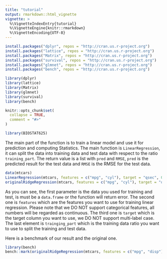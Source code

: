 ```yaml
---
title: "tutorial"
output: rmarkdown::html_vignette
vignette: >
  %\VignetteIndexEntry{tutorial}
  %\VignetteEngine{knitr::rmarkdown}
  %\VignetteEncoding{UTF-8}
---
```

```r
install.packages("dplyr", repos = "http://cran.us.r-project.org")
install.packages("lattice", repos = "http://cran.us.r-project.org")
install.packages("Matrix", repos = "http://cran.us.r-project.org")
install.packages("survival", repos = "http://cran.us.r-project.org")
install.packages("glmnet", repos = "http://cran.us.r-project.org")
install.packages("bench", repos = "http://cran.us.r-project.org")

library(dplyr)
library(lattice)
library(Matrix)
library(glmnet)
library(survival)
library(bench)
```

```r
knitr::opts_chunk$set(
  collapse = TRUE,
  comment = "#>"
)
```

```r
library(BIOSTAT625)
```
The main part of the function is to train a linear model and use it for prediction and computing Statistics. The main function is `LinearRegression`, it can split the data into training data and test data with respect to the ratio `training_part`. The return value is a list with `pred` and `RMSE`, `pred` is the predicted result for the test data and `RMSE` is the RMSE for the test data. 
```r
data(mtcars)
LinearRegression(mtcars, features = c("mpg", "cyl"), target = "qsec", 0.8, seed = 200)
originalRidgeRegression(mtcars, features = c("mpg", "cyl"), target = "qsec", 0.8) # The original function packaging used for comparison.
```
As you can see, the first parameter is the data you used for training and test, is must be a `data.frame` or the function will return error. The second one is `features` which are the features you want to use for training linear regression. Please note that we DO NOT support categorical features, all numbers will be regarded as continuous. The third one is `target` which is the target column you want to use, we DO NOT support multi-label case. The last element is `trainging_part` which is the training data ratio you want to use to split the training and test data. 

Here is a benchmark of our result and the original one.
```r
library(bench)
bench::mark(originalRidgeRegression(mtcars, features = c("mpg", "disp"), target = "qsec", 0.8), LinearRegression(mtcars, features = c("mpg", "disp"), target = "qsec", 0.8))
```
